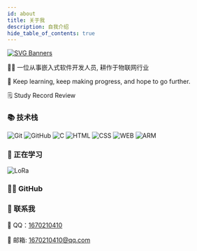 ```yaml
---
id: about
title: 关于我
description: 自我介绍
hide_table_of_contents: true
---
```



[![SVG Banners](https://svg-banners.vercel.app/api?type=origin&text1=About%20me%20🤠&width=1000&height=400)](https://lag-spike.cn/about)

👨‍💻 一位从事嵌入式软件开发人员, 耕作于物联网行业

🌱 Keep learning, keep making progress, and hope to go further.

🗒️ Study Record Review

### 📚 技术栈
![Git](https://img.shields.io/badge/-Git-00C5CD?style=flat-square&logo=git)
![GitHub](https://img.shields.io/badge/-GitHub-00C5CD?style=flat-square&logo=github)
![C](https://img.shields.io/badge/-C-00C5CD?style=flat&logo=c)
![HTML](https://img.shields.io/badge/-HTML-00C5CD?style=flat&logo=html)
![CSS](https://img.shields.io/badge/-CSS-00C5CD?style=flat&logo=css)
![WEB](https://img.shields.io/badge/-Web-00C5CD?style=flat&logo=web)
![ARM](https://img.shields.io/badge/-ARM-00C5CD?style=flat&logo=arm)


### 🔭 正在学习

![LoRa](https://img.shields.io/badge/-LoRa-A020F0?style=flat&logo=lora)

### 👨‍💻 GitHub

<div style={{ 'display': 'flex', 'flex-wrap': 'wrap'}}>
  <ThemedImage
    sources={{
      light: useBaseUrl(
        'http://github-profile-summary-cards.vercel.app/api/cards/repos-per-language?username=lag-spike&theme=vue',
      ),
      dark: useBaseUrl(
        'http://github-profile-summary-cards.vercel.app/api/cards/repos-per-language?username=lag-spike&theme=dracula',
      ),
    }}
  />
  <ThemedImage
    sources={{
      light: useBaseUrl(
        'http://github-profile-summary-cards.vercel.app/api/cards/stats?username=lag-spike&theme=vue',
      ),
      dark: useBaseUrl(
        'http://github-profile-summary-cards.vercel.app/api/cards/stats?username=lag-spike&theme=dracula',
      ),
    }}
  />
  <ThemedImage
    sources={{
      light: useBaseUrl(
        'http://github-profile-summary-cards.vercel.app/api/cards/profile-details?username=lag-spike&theme=vue',
      ),
      dark: useBaseUrl(
        'http://github-profile-summary-cards.vercel.app/api/cards/profile-details?username=lag-spike&theme=dracula',
      ),
    }}
  />
</div>


### 💬 联系我

🐧 QQ：[1670210410](http://wpa.qq.com/msgrd?v=3&uin=1670210410&site=qq&menu=yes)

📮 邮箱: [1670210410@qq.com](mailto:1670210410@qq.com)
